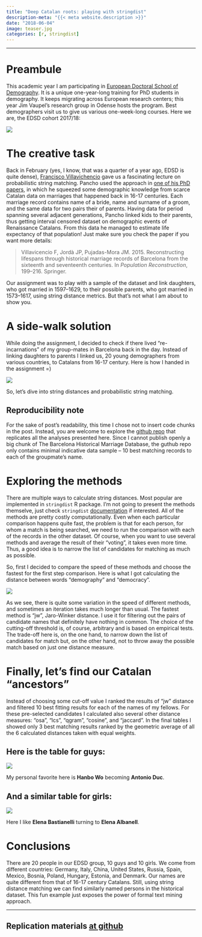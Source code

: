 ```yaml
---
title: "Deep Catalan roots: playing with stringdist"
description-meta: "{{< meta website.description >}}"
date: "2018-06-04"
image: teaser.jpg
categories: [r, stringdist]
---
```


***



# Preambule

This academic year I am participating in [European Doctoral School of Demography][edsd]. It is a unique one-year-long training for PhD students in demography. It keeps migrating across European research centers; this year Jim Vaupel's research group in Odense hosts the program. Best demographers visit us to give us various one-week-long courses. Here we are, the EDSD cohort 2017/18: 

![](our-cohort.jpg)



# The creative task

Back in February (yes, I know, that was a quarter of a year ago, EDSD is quite dense), [Francisco Villavichencio][pancho] gave us a fascinating lecture on probabilistic string matching. Pancho used the approach in [one of his PhD papers][paper], in which he squeezed some demographic knowledge from scarce Catalan data on marriages that happened back in 16-17 centuries. Each marriage record contains name of a bride, name and surname of a groom, and the same data for two pairs their of parents. Having data for period spanning several adjacent generations, Pancho linked kids to their parents, thus getting interval censored dataset on demographic events of Renaissance Catalans. From this data he managed to estimate life expectancy of that population! Just make sure you check the paper if you want more details:

> Villavicencio F, Jordà JP, Pujadas-Mora JM. 2015. Reconstructing lifespans through historical marriage records of Barcelona from the sixteenth and seventeenth centuries. In *Population Reconstruction*, 199–216. Springer.



Our assignment was to play with a sample of the dataset and link daughters, who got married in 1597--1629, to their possible parents, who got married in 1573--1617, using string distance metrics. But that's not what I am about to show you.


# A side-walk solution

While doing the assignment, I decided to check if there lived "re-incarnations" of my group-mates in Barcelona back in the day. Instead of linking daughters to parents I linked us, 20 young demographers from various countries, to Catalans from 16-17 century. Here is how I handed in the assignment =)

![](hand-in.jpg)

So, let's dive into string distances and probabilistic string matching. 

::: {.callout-important}
# Reproducibility note
For the sake of post's readability, this time I chose not to insert code chunks in the post. Instead, you are welcome to explore the [github repo][repo] that replicates all the analyses presented here. Since I cannot publish openly a big chunk of The Barcelona Historical Marriage Database, the guthub repo only contains minimal indicative data sample -- 10 best matching records to each of the groupmate's name.  
:::


# Exploring the methods

There are multiple ways to calculate string distances. Most popular are implemented in `stringdist` R package. I'm not going to present the methods themselve, just check `stringdist` [documentation][doc] if interested. All of the methods are pretty costly computationally. Even when each particular comparison happens quite fast, the problem is that for each person, for whom a match is being searched, we need to run the comparison with each of the records in the other dataset. Of course, when you want to use several methods and average the result of their "voting", it takes even more time. Thus, a good idea is to narrow the list of candidates for matching as much as possible. 

So, first I decided to compare the speed of these methods and choose the fastest for the first step comparison. Here is what I got calculating the distance between words "demography" and "democracy". 

![](benchmarking.png)

As we see, there is quite some variation in the speed of different methods, and sometimes an iteration takes much longer than usual. The fastest method is "jw", Jaro-Winker distance. I use it for filtering out the pairs of candidate names that definitely have nothing in common. The choice of the cutting-off threshold is, of course, arbitrary and is based on empirical tests. The trade-off here is, on the one hand, to narrow down the list of candidates for match but, on the other hand, not to throw away the possible match based on just one distance measure. 


# Finally, let's find our Catalan "ancestors" 

Instead of choosing some cut-off value I ranked the results of "jw" distance and filtered 10 best fitting results for each of the names of my fellows. For these pre-selected candidates I calculated also several other distance measures: "osa", "lcs", "qgram", "cosine", and "jaccard". In the final tables I showed only 3 best matching results ranked by the geometric average of all the 6 calculated distances taken with equal weights. 

## Here is the table for guys:

![](edsd-males.png)

My personal favorite here is **Hanbo Wo** becoming **Antonio Duc**.


## And a similar table for girls:

![](edsd-females.png)

Here I like **Elena Bastianelli** turning to **Elena Albanell**.


# Conclusions

There are 20 people in our EDSD group, 10 guys and 10 girls. We come from different countries: Germany, Italy, China, United States, Russia, Spain, Mexico, Bosnia, Poland, Hungary, Estonia, and Denmark. Our names are quite different from that of 16-17 century Catalans. Still, using string distance matching we can find similarly named persons in the historical dataset. This fun example just exposes the power of formal text mining approach.  


***

::: {.callout-tip}
# Replication materials [at github][repo]
:::


[edsd]: https://www.demogr.mpg.de/en/education_career/european_doctoral_school_of_demography_1913/default.htm
[pancho]: https://twitter.com/VillavicencioFG
[paper]: https://link.springer.com/chapter/10.1007/978-3-319-19884-2_10
[doc]: https://cran.r-project.org/web/packages/stringdist/stringdist.pdf
[repo]: https://github.com/ikashnitsky/deep-catalan-roots
